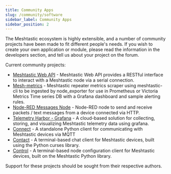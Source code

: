```yaml
---
title: Community Apps
slug: /community/software
sidebar_label: Community Apps
sidebar_position: 2
---
```


The Meshtastic ecosystem is highly extensible, and a number of community projects have been made to fit different people's needs. If you wish to create your own application or module, please read the information in the developers section, and tell us about your project on the forum.

Current community projects:

- [Meshtastic Web API](/docs/community/software/meshtastic-web-api) - Meshtastic Web API provides a RESTful interface to interact with a Meshtastic node via a serial connection.
- [Mesh-metrics](/docs/community/software/community-mesh-metrics) - Meshtastic repeater metrics scraper using meshtastic-cli to be ingested by node_exporter for use in Prometheus or Victoria Metrics Time series DB with a Grafana dashboard and sample alerting rules.
- [Node-RED Messages Node](/docs/community/software/community-node-red-messages) - Node-RED node to send and receive packets / text messages from a device connected via HTTP.
- [Telemetry Harbor - Grafana](/docs/community/software/telemetry-harbor) - A cloud-based solution for collecting, storing, and visualizing Meshtastic telemetry data using grafana.
- [Connect](https://github.com/pdxlocations/connect) - A standalone Python client for communicating with Meshtastic devices via MQTT
- [Contact](https://github.com/pdxlocations/contact) - A terminal-based chat client for Meshtastic devices, built using the Python curses library.
- [Control](https://github.com/pdxlocations/control) - A terminal-based node configuration client for Meshtastic devices, built on the Meshtastic Python library.


Support for these projects should be sought from their respective authors.

